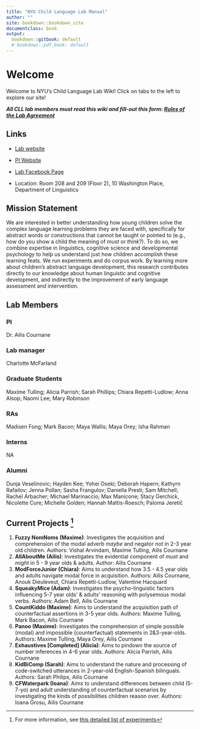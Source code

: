```yaml
---
title: "NYU Child Language Lab Manual"
author: ""
site: bookdown::bookdown_site
documentclass: book
output:
  bookdown::gitbook: default
  # bookdown::pdf_book: default
---
```


# Welcome

Welcome to NYU's Child Language Lab Wiki! Click on tabs to the left to explore our site!

**___All CLL lab members must read this wiki and fill-out this form: [Rules of the Lab Agreement](https://docs.google.com/forms/d/e/1FAIpQLSd_g4U4TL-OsV3Twe_czRX96gb9Fmo7SRCahzUcscTtStMqWw/viewform)___**

## Links {-}

- [Lab website](https://wp.nyu.edu/childlanguagelab/) 

- [PI Website](https://wp.nyu.edu/cournane/) 

- [Lab Facebook Page](https://www.facebook.com/NYUcll/) 

- Location: Room 208 and 209 (Floor 2), 10 Washington Place, Department of Linguistics

## Mission Statement {-}

We are interested in better understanding how young children solve the complex language learning problems they are faced with, specifically for abstract words or constructions that cannot be taught or pointed to (e.g., how do you show a child the meaning of _must_ or _think_?). To do so, we combine expertise in linguistics, cognitive science and developmental psychology to help us understand just how children accomplish these learning feats. We run experiments and do corpus work. By learning more about children’s abstract language development, this research contributes directly to our knowledge about human linguistic and cognitive development, and indirectly to the improvement of early language assessment and intervention.

## Lab Members

### PI {-}
Dr. Ailis Cournane

### Lab manager {-}
Charlotte McFarland

### Graduate Students {-} 
Maxime Tulling; Alicia Parrish; Sarah Phillips; Chiara Repetti-Ludlow; Anna Alsop; Naomi Lee; Mary Robinson 

### RAs {-} 
Madisen Fong; Mark Bacon; Maya Wallis; Maya Orey; Isha Rahman  

### Interns {-} 
NA

### Alumni {-}
Dunja Veselinovic; Hayden Kee; Yohei Oseki; Deborah Hapern; Kathyrn Rafailov; Jenna Pollan; Sasha Frangulov; Daniella Presti; Sam Mitchell; Rachel Arbacher; Michael Marinaccio; Max Manicone; Stacy Gerchick, Nicolette Cure; Michelle Golden; Hannah Mattis-Roesch; Paloma Jeretič 

## Current Projects ^[For more information, see [this detailed list of experiments](#expov)]

1. __Fuzzy NomNoms (Maxime)__: Investigates the acquisition and comprehension of the modal adverb *maybe* and negator _not_ in 2-3 year old children. Authors: Vishal Arvindam, Maxime Tulling, Ailis Cournane
1. __AllAboutMe (Ailis)__: Investigates the evidential component of *must* and *might* in 5 - 9 year olds & adults. Author: Ailis Cournane
1. __ModForceJunior (Chiara)__: Aims to understand how 3.5 - 4.5 year olds and adults navigate modal force in acquisition. Authors: Ailis Cournane, Anouk Dieuleveut, Chiara Repetti-Ludlow, Valentine Hacquard
1. __SqueakyMice (Adam)__: Investigates the psycho-linguistic factors influencing 5-7 year olds' & adults' reasoning with polysemous modal verbs. Authors: Adam Bell, Ailis Cournane
1. __CountKiddo (Maxime)__: Aims to understand the acquisition path of counterfactual assertions in 3-5 year olds. Authors: Maxime Tulling, Mark Bacon, Ailis Cournane
1. __Panoo (Maxime)__: Investigates the comprehension of simple possible (modal) and impossible (counterfactual) statements in 2&3-year-olds. Authors: Maxime Tulling, Maya Orey, Ailis Cournane
1. __Exhaustives [Completed] (Alicia)__: Aims to pindown the source of number inferences in 4-6 year olds. Authors: Alicia Parrish, Ailis Cournane
1. __KidBiComp (Sarah)__: Aims to understand the nature and processing of code-switched utterances in 2-year-old English-Spanish bilinguals. Authors: Sarah Philips, Ailis Cournane
1. __CFWaterpark (Ioana)__: Aims to understand differences between child (5-7-yo) and adult understanding of counterfactual scenarios by investigating the kinds of possibilities children reason over. Authors: Ioana Grosu, Ailis Cournane

<!-- If you need PDF output, uncomment bookdown::pdf_book above in YAML. You will need a LaTeX installation, e.g., https://yihui.name/tinytex/ -->
